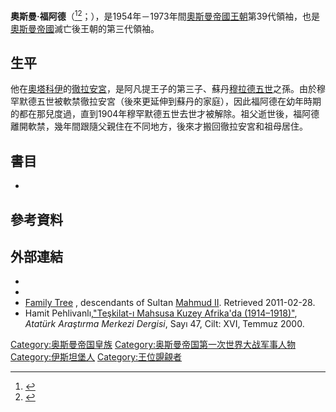 {{多個問題|
{{Expand|time=2016-11-15T13:11:24+00:00}}
{{请求翻译|time=2016-11-15T13:11:24+00:00}} 
}} 
{{Infobox royalty
|name=奧斯曼·福阿德<br>Osman Fuad
|title=奧斯曼·福阿德王子殿下
|image=Osman-Fuad-Efendi-Tripoli.jpg
|birth_date= 1895年2月24日
|birth_place = [[奧斯曼帝國|奧斯曼帝國]][[伊斯坦堡|伊斯坦堡]][[徹拉安宮|徹拉安宮]]
|death_date= {{Death date and age|1973|5|19|1895|2|24|df=y}}
|death_place = [[法國|法國]][[尼斯|尼斯]]
|succession=[[奧斯曼王朝|奧斯曼王朝]]領袖
|reign=1954年6月4日-1973年5月19日（{{age in years and days|1954|6|4|1973|5|19|age=no}}）
|reign-type=任期
|predecessor=[[艾哈邁德·尼哈德|艾哈邁德·尼哈德]]
|successor=[[穆罕默德·阿卜杜勒阿齊茲|穆罕默德·阿卜杜勒阿齊茲]]
|house=[[奧斯曼王朝|奧斯曼帝國王朝]]
|father=陸軍少將{{le|穆罕默德·賽拉赫丁|Mehmed Selaheddin}}王子
|mother=賈來法夫人（Jalefer Hanım）
|spouse=
|issue=
|religion = [[伊斯蘭教|伊斯蘭教]]
}}

'''奧斯曼·福阿德'''（{{lang-tr|Osman Fuad}}<ref name=adg>{{cite book |year=2000 |publisher=Almanach de Gotha |edition=184th |title=[[Almanach_de_Gotha|Almanach de Gotha]] |pages=365, 912–915 }}</ref><ref name=BP>{{cite book |year=1980 |publisher=Burke's Peerage |edition=2 |title=Burke's Royal Families of the World  |page=247 }}</ref>；{{bd|1895年|2月24日|1973年|5月19日}}），是1954年－1973年間[[奧斯曼王朝|奧斯曼帝國王朝]]第39代領袖，也是[[奧斯曼帝國|奧斯曼帝國]]滅亡後王朝的第三代領袖。

==生平==
他在[[奧塔科伊|奧塔科伊]]的[[徹拉安宮|徹拉安宮]]，是{{le|穆罕默德·賽拉赫丁|Mehmed Selaheddin}}阿凡提王子的第三子、蘇丹[[穆拉德五世|穆拉德五世]]之孫。由於穆罕默德五世被軟禁徹拉安宮（後來更延伸到蘇丹的家庭），因此福阿德在幼年時期的都在那兒度過，直到1904年穆罕默德五世去世才被解除。祖父逝世後，福阿德離開軟禁，幾年間跟隨父親住在不同地方，後來才搬回徹拉安宮和祖母{{le|薩揚·卡丁|Şayan Kadın}}居住。

==書目==
*{{cite book
 |last        = Osmanoğlu
 |first       = Osman Selaheddin
 |authorlink  = Osman Selaheddin Osmanoğlu
 |title       = Bir Şehzadenin Hâtırâtı
 |url         = http://kitap.antoloji.com/bir-sehzadenin-hatirati-vatan-ve-menfada-gorduklerim-ve-isittikl-kitabi/
 |accessdate  = 20 July 2011
 |year        = 2003
 |publisher   = Yapı Kredi Yayınları
 |location    = Turkey
 |isbn        = 975-08-0878-9
 |oclc        = 469568294
 |deadurl     = yes
 |archiveurl  = https://web.archive.org/web/20110930052603/http://kitap.antoloji.com/bir-sehzadenin-hatirati-vatan-ve-menfada-gorduklerim-ve-isittikl-kitabi/
 |archivedate = 2011年9月30日
}}

==參考資料==
{{reflist}}

==外部連結==
*{{cite web
  | title = Ottoman Family
  | publisher = Official website of the immediate living descendants of the Ottoman Dynasty
  | url = http://www.ottomanfamily.com/
  | accessdate = 14 February 2010
  | archive-date = 2015-11-19
  | archive-url = https://web.archive.org/web/20151119012834/http://ottomanfamily.com/
  | dead-url = yes
  }}
*{{cite web
  | title = Genealogy of the Ottoman Family
  | url = http://freepages.genealogy.rootsweb.ancestry.com/~royalty/turkey/persons.html
  | accessdate = 19 August 2008
  | archive-date = 2008-07-29
  | archive-url = https://web.archive.org/web/20080729104038/http://freepages.genealogy.rootsweb.ancestry.com/~royalty/turkey/persons.html
  | dead-url = no
  }}
* [http://tarihvemedeniyet.org/wp-content/uploads/2009/08/Hanedan-bu-g%C3%BCnk%C3%BC-Osmanoglu-ailesii.png Family Tree] {{Wayback|url=http://tarihvemedeniyet.org/wp-content/uploads/2009/08/Hanedan-bu-g%C3%BCnk%C3%BC-Osmanoglu-ailesii.png |date=20210211154945 }}, descendants of Sultan [[Mahmud_II|Mahmud II]].  Retrieved 2011-02-28.
*Hamit Pehlivanlı,[http://www.atam.gov.tr/index.php?Page=DergiIcerik&IcerikNo=295 "Teşkilat-ı Mahsusa Kuzey Afrika'da (1914–1918)"]{{Wayback|url=http://www.atam.gov.tr/index.php?Page=DergiIcerik&IcerikNo=295 |date=20071105232618 }}, ''Atatürk Araştırma Merkezi Dergisi'', Sayı 47, Cilt: XVI, Temmuz 2000. {{Tr icon}}

{{s-start}}
{{s-hou|[[奧斯曼王朝|奧斯曼王朝]]|1895年|2月24日|1973年|5月19日}}
{{s-pre}}
{{s-bef|before=[[艾哈邁德·尼哈德|艾哈邁德四世]]}}
{{s-tul|title=[[奥斯曼帝国苏丹列表|奥斯曼帝国苏丹]]|years=1954年6月4日－1973年5月19日|reason={{le|奧斯曼帝國的解體|Dissolution of the Ottoman Empire|1922年帝國解體}}}}
{{s-aft|after=[[穆罕默德·阿卜杜勒阿齊茲|阿卜杜勒-阿齐兹二世]]}}
{{s-end}}

{{Authority control}}

{{DEFAULTSORT:Fuad, Osman}}
[[Category:奥斯曼帝国皇族|Category:奥斯曼帝国皇族]]
[[Category:奥斯曼帝国第一次世界大战军事人物|Category:奥斯曼帝国第一次世界大战军事人物]]
[[Category:伊斯坦堡人|Category:伊斯坦堡人]]
[[Category:王位覬覦者|Category:王位覬覦者]]